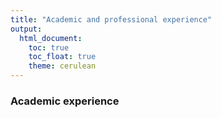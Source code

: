 ```yaml
---
title: "Academic and professional experience"
output: 
  html_document:
    toc: true
    toc_float: true
    theme: cerulean
---
```


### Academic experience